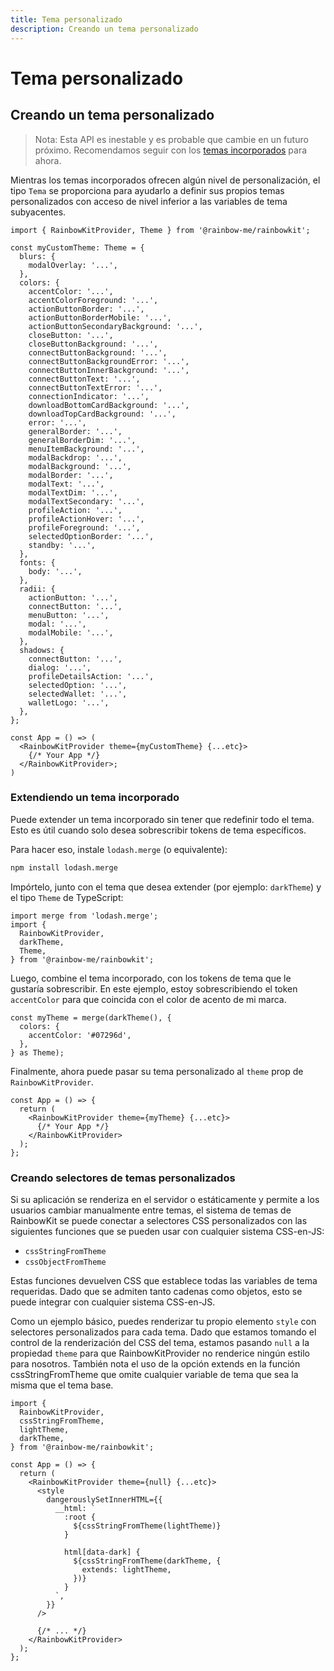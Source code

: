```yaml
---
title: Tema personalizado
description: Creando un tema personalizado
---
```


# Tema personalizado

## Creando un tema personalizado

> Nota: Esta API es inestable y es probable que cambie
> en un futuro próximo. Recomendamos seguir con los [temas incorporados](/docs/theming) para
> ahora.

Mientras los temas incorporados ofrecen algún nivel de personalización, el tipo `Tema` se proporciona para ayudarlo a definir sus propios temas personalizados con acceso de nivel inferior a las variables de tema subyacentes.

```tsx
import { RainbowKitProvider, Theme } from '@rainbow-me/rainbowkit';

const myCustomTheme: Theme = {
  blurs: {
    modalOverlay: '...',
  },
  colors: {
    accentColor: '...',
    accentColorForeground: '...',
    actionButtonBorder: '...',
    actionButtonBorderMobile: '...',
    actionButtonSecondaryBackground: '...',
    closeButton: '...',
    closeButtonBackground: '...',
    connectButtonBackground: '...',
    connectButtonBackgroundError: '...',
    connectButtonInnerBackground: '...',
    connectButtonText: '...',
    connectButtonTextError: '...',
    connectionIndicator: '...',
    downloadBottomCardBackground: '...',
    downloadTopCardBackground: '...',
    error: '...',
    generalBorder: '...',
    generalBorderDim: '...',
    menuItemBackground: '...',
    modalBackdrop: '...',
    modalBackground: '...',
    modalBorder: '...',
    modalText: '...',
    modalTextDim: '...',
    modalTextSecondary: '...',
    profileAction: '...',
    profileActionHover: '...',
    profileForeground: '...',
    selectedOptionBorder: '...',
    standby: '...',
  },
  fonts: {
    body: '...',
  },
  radii: {
    actionButton: '...',
    connectButton: '...',
    menuButton: '...',
    modal: '...',
    modalMobile: '...',
  },
  shadows: {
    connectButton: '...',
    dialog: '...',
    profileDetailsAction: '...',
    selectedOption: '...',
    selectedWallet: '...',
    walletLogo: '...',
  },
};

const App = () => (
  <RainbowKitProvider theme={myCustomTheme} {...etc}>
    {/* Your App */}
  </RainbowKitProvider>;
)
```

### Extendiendo un tema incorporado

Puede extender un tema incorporado sin tener que redefinir todo el tema. Esto es útil cuando solo desea sobrescribir tokens de tema específicos.

Para hacer eso, instale `lodash.merge` (o equivalente):

```bash
npm install lodash.merge
```

Impórtelo, junto con el tema que desea extender (por ejemplo: `darkTheme`) y el tipo `Theme` de TypeScript:

```tsx
import merge from 'lodash.merge';
import {
  RainbowKitProvider,
  darkTheme,
  Theme,
} from '@rainbow-me/rainbowkit';
```

Luego, combine el tema incorporado, con los tokens de tema que le gustaría sobrescribir. En este ejemplo, estoy sobrescribiendo el token `accentColor` para que coincida con el color de acento de mi marca.

```tsx
const myTheme = merge(darkTheme(), {
  colors: {
    accentColor: '#07296d',
  },
} as Theme);
```

Finalmente, ahora puede pasar su tema personalizado al `theme` prop de `RainbowKitProvider`.

```tsx
const App = () => {
  return (
    <RainbowKitProvider theme={myTheme} {...etc}>
      {/* Your App */}
    </RainbowKitProvider>
  );
};
```

### Creando selectores de temas personalizados

Si su aplicación se renderiza en el servidor o estáticamente y permite a los usuarios cambiar manualmente entre temas, el sistema de temas de RainbowKit se puede conectar a selectores CSS personalizados con las siguientes funciones que se pueden usar con cualquier sistema CSS-en-JS:

- `cssStringFromTheme`
- `cssObjectFromTheme`

Estas funciones devuelven CSS que establece todas las variables de tema requeridas. Dado que se admiten tanto cadenas como objetos, esto se puede integrar con cualquier sistema CSS-en-JS.

Como un ejemplo básico, puedes renderizar tu propio elemento `style` con selectores personalizados para cada tema. Dado que estamos tomando el control de la renderización del CSS del tema, estamos pasando `null` a la propiedad `theme` para que RainbowKitProvider no renderice ningún estilo para nosotros. También nota el uso de la opción extends en la función cssStringFromTheme que omite cualquier variable de tema que sea la misma que el tema base.

```tsx
import {
  RainbowKitProvider,
  cssStringFromTheme,
  lightTheme,
  darkTheme,
} from '@rainbow-me/rainbowkit';

const App = () => {
  return (
    <RainbowKitProvider theme={null} {...etc}>
      <style
        dangerouslySetInnerHTML={{
          __html: `
            :root {
              ${cssStringFromTheme(lightTheme)}
            }

            html[data-dark] {
              ${cssStringFromTheme(darkTheme, {
                extends: lightTheme,
              })}
            }
          `,
        }}
      />

      {/* ... */}
    </RainbowKitProvider>
  );
};
```
